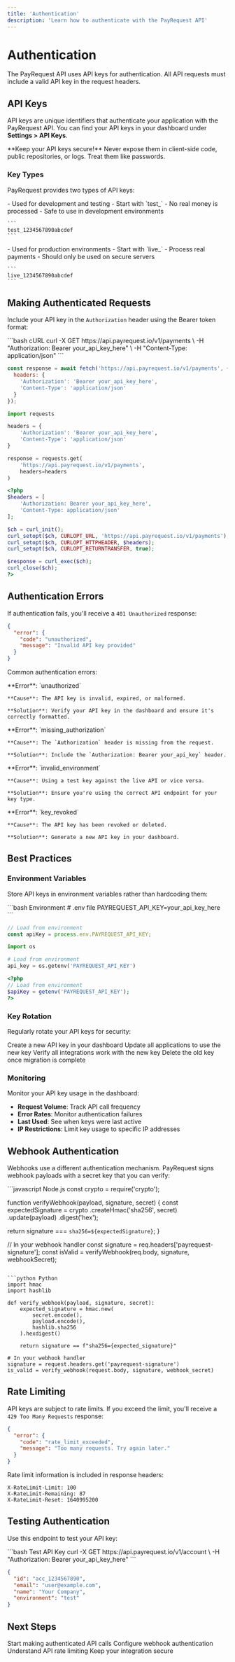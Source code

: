 ```yaml
---
title: 'Authentication'
description: 'Learn how to authenticate with the PayRequest API'
---
```


# Authentication

The PayRequest API uses API keys for authentication. All API requests must include a valid API key in the request headers.

## API Keys

API keys are unique identifiers that authenticate your application with the PayRequest API. You can find your API keys in your dashboard under **Settings > API Keys**.

<Warning>
  **Keep your API keys secure!** Never expose them in client-side code, public repositories, or logs. Treat them like passwords.
</Warning>

### Key Types

PayRequest provides two types of API keys:

<Tabs>
  <Tab title="Test Keys">
    - Used for development and testing
    - Start with `test_`
    - No real money is processed
    - Safe to use in development environments

    ```
    test_1234567890abcdef
    ```
  </Tab>

  <Tab title="Live Keys">
    - Used for production environments
    - Start with `live_`
    - Process real payments
    - Should only be used on secure servers

    ```
    live_1234567890abcdef
    ```
  </Tab>
</Tabs>

## Making Authenticated Requests

Include your API key in the `Authorization` header using the Bearer token format:

<CodeGroup>
```bash cURL
curl -X GET https://api.payrequest.io/v1/payments \
  -H "Authorization: Bearer your_api_key_here" \
  -H "Content-Type: application/json"
```

```javascript JavaScript
const response = await fetch('https://api.payrequest.io/v1/payments', {
  headers: {
    'Authorization': 'Bearer your_api_key_here',
    'Content-Type': 'application/json'
  }
});
```

```python Python
import requests

headers = {
    'Authorization': 'Bearer your_api_key_here',
    'Content-Type': 'application/json'
}

response = requests.get(
    'https://api.payrequest.io/v1/payments',
    headers=headers
)
```

```php PHP
<?php
$headers = [
    'Authorization: Bearer your_api_key_here',
    'Content-Type: application/json'
];

$ch = curl_init();
curl_setopt($ch, CURLOPT_URL, 'https://api.payrequest.io/v1/payments');
curl_setopt($ch, CURLOPT_HTTPHEADER, $headers);
curl_setopt($ch, CURLOPT_RETURNTRANSFER, true);

$response = curl_exec($ch);
curl_close($ch);
?>
```
</CodeGroup>

## Authentication Errors

If authentication fails, you'll receive a `401 Unauthorized` response:

```json
{
  "error": {
    "code": "unauthorized",
    "message": "Invalid API key provided"
  }
}
```

Common authentication errors:

<AccordionGroup>
  <Accordion title="Invalid API Key" icon="key">
    **Error**: `unauthorized`
    
    **Cause**: The API key is invalid, expired, or malformed.
    
    **Solution**: Verify your API key in the dashboard and ensure it's correctly formatted.
  </Accordion>

  <Accordion title="Missing Authorization Header" icon="header">
    **Error**: `missing_authorization`
    
    **Cause**: The `Authorization` header is missing from the request.
    
    **Solution**: Include the `Authorization: Bearer your_api_key` header.
  </Accordion>

  <Accordion title="Wrong Environment" icon="server">
    **Error**: `invalid_environment`
    
    **Cause**: Using a test key against the live API or vice versa.
    
    **Solution**: Ensure you're using the correct API endpoint for your key type.
  </Accordion>

  <Accordion title="Revoked Key" icon="ban">
    **Error**: `key_revoked`
    
    **Cause**: The API key has been revoked or deleted.
    
    **Solution**: Generate a new API key in your dashboard.
  </Accordion>
</AccordionGroup>

## Best Practices

### Environment Variables

Store API keys in environment variables rather than hardcoding them:

<CodeGroup>
```bash Environment
# .env file
PAYREQUEST_API_KEY=your_api_key_here
```

```javascript Node.js
// Load from environment
const apiKey = process.env.PAYREQUEST_API_KEY;
```

```python Python
import os

# Load from environment
api_key = os.getenv('PAYREQUEST_API_KEY')
```

```php PHP
<?php
// Load from environment
$apiKey = getenv('PAYREQUEST_API_KEY');
?>
```
</CodeGroup>

### Key Rotation

Regularly rotate your API keys for security:

<Steps>
  <Step title="Generate New Key">
    Create a new API key in your dashboard
  </Step>
  <Step title="Update Applications">
    Update all applications to use the new key
  </Step>
  <Step title="Test Thoroughly">
    Verify all integrations work with the new key
  </Step>
  <Step title="Revoke Old Key">
    Delete the old key once migration is complete
  </Step>
</Steps>

### Monitoring

Monitor your API key usage in the dashboard:

- **Request Volume**: Track API call frequency
- **Error Rates**: Monitor authentication failures
- **Last Used**: See when keys were last active
- **IP Restrictions**: Limit key usage to specific IP addresses

## Webhook Authentication

Webhooks use a different authentication mechanism. PayRequest signs webhook payloads with a secret key that you can verify:

<CodeGroup>
```javascript Node.js
const crypto = require('crypto');

function verifyWebhook(payload, signature, secret) {
  const expectedSignature = crypto
    .createHmac('sha256', secret)
    .update(payload)
    .digest('hex');
  
  return signature === `sha256=${expectedSignature}`;
}

// In your webhook handler
const signature = req.headers['payrequest-signature'];
const isValid = verifyWebhook(req.body, signature, webhookSecret);
```

```python Python
import hmac
import hashlib

def verify_webhook(payload, signature, secret):
    expected_signature = hmac.new(
        secret.encode(),
        payload.encode(),
        hashlib.sha256
    ).hexdigest()
    
    return signature == f"sha256={expected_signature}"

# In your webhook handler
signature = request.headers.get('payrequest-signature')
is_valid = verify_webhook(request.body, signature, webhook_secret)
```
</CodeGroup>

## Rate Limiting

API keys are subject to rate limits. If you exceed the limit, you'll receive a `429 Too Many Requests` response:

```json
{
  "error": {
    "code": "rate_limit_exceeded",
    "message": "Too many requests. Try again later."
  }
}
```

Rate limit information is included in response headers:

```http
X-RateLimit-Limit: 100
X-RateLimit-Remaining: 87
X-RateLimit-Reset: 1640995200
```

## Testing Authentication

Use this endpoint to test your API key:

<CodeGroup>
```bash Test API Key
curl -X GET https://api.payrequest.io/v1/account \
  -H "Authorization: Bearer your_api_key_here"
```

```json Success Response
{
  "id": "acc_1234567890",
  "email": "user@example.com",
  "name": "Your Company",
  "environment": "test"
}
```
</CodeGroup>

## Next Steps

<CardGroup cols={2}>
  <Card
    title="Create Your First Payment"
    icon="credit-card"
    href="/api-reference/endpoint/create"
  >
    Start making authenticated API calls
  </Card>
  <Card
    title="Set Up Webhooks"
    icon="webhook"
    href="/essentials/webhooks"
  >
    Configure webhook authentication
  </Card>
  <Card
    title="Rate Limits"
    icon="gauge"
    href="/essentials/rate-limits"
  >
    Understand API rate limiting
  </Card>
  <Card
    title="Security Best Practices"
    icon="shield"
    href="/essentials/security"
  >
    Keep your integration secure
  </Card>
</CardGroup>